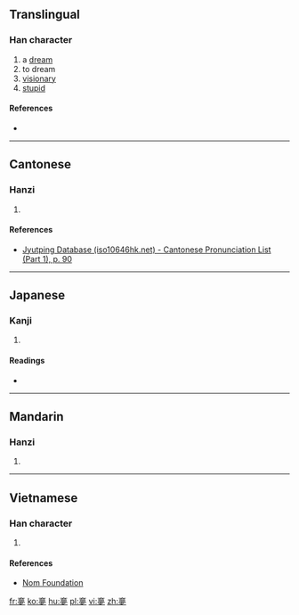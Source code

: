 ==Translingual==

===Han character===
{{Han char|rn=36|rad=夕|as=11|sn=14|four=|canj=卜戈田弓 (YIWN)|ids=⿱⿳⿱[[亠]][[厶]][[目|⺫]][[冖]][[夕]]}}

# a [[dream]]
# to dream 
# [[visionary]]
# [[stupid]]

====References====
* {{Han ref|kx=0247.170|dkj=05803|hdz=20866.080|uh=5923|ud=22819}}

----

==Cantonese==

===Hanzi===
{{yue-hanzi|jyut=[[mung6]]|y=mung6}}

# {{defn|lang=yue|sort=夕11}}

====References====
* [http://www.iso10646hk.net/jp/document/download.jsp Jyutping Database (iso10646hk.net) - Cantonese Pronunciation List (Part 1), p. 90]

----

==Japanese==

===Kanji===
{{ja-kanji|grade=|rs=夕11}}

# {{defn|lang=ja|sort=夕11}}

====Readings====
* {{ja-readings|on=[[ぼう]] (bō), [[む]] (mu)|kun=[[ゆめ]] (yume)}}

----

==Mandarin==

===Hanzi===
{{cmn-hanzi|pin=[[mèng]] ([[meng4]]), [[dài]] ([[dai4]]), [[tài]] ([[tai4]])|wg=meng<sup>4</sup>, tai<sup>4</sup>, t'ai<sup>4</sup>}}

# {{defn|lang=cmn|sort=夕11}}

----

==Vietnamese==

===Han character===
{{vi-hantu|[[mọng]]|rs=夕11}}

# {{defn|lang=vi|sort=夕11}}

====References====
*[http://nomfoundation.org/common/nom_details.php?codepoint=5923 Nom Foundation]

[[fr:夣]]
[[ko:夣]]
[[hu:夣]]
[[pl:夣]]
[[vi:夣]]
[[zh:夣]]